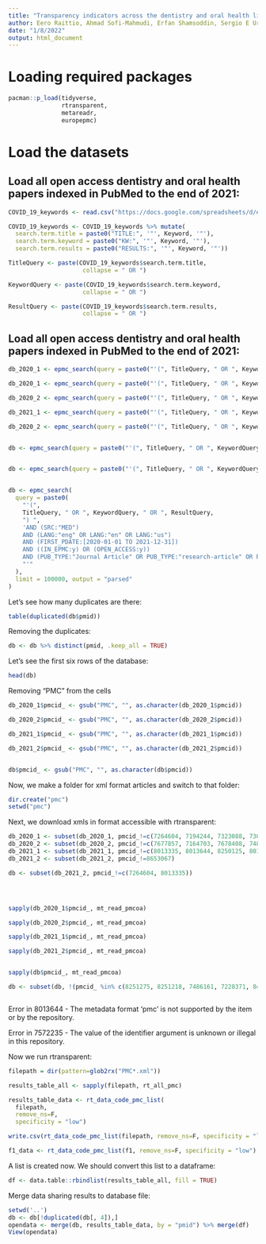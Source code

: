 ```yaml
---
title: "Transparency indicators across the dentistry and oral health literature"
author: Eero Raittio, Ahmad Sofi-Mahmudi, Erfan Shamsoddin, Sergio E Uribe, Julie Farmer
date: "1/8/2022"
output: html_document
---
```


# Loading required packages

```r
pacman::p_load(tidyverse,
               rtransparent, 
               metareadr, 
               europepmc)
```


# Load the datasets

## Load all open access dentistry and oral health papers indexed in PubMed to the end of 2021:

```r
COVID_19_keywords <- read.csv("https://docs.google.com/spreadsheets/d/e/2PACX-1vS6ibaTIJ0-4MiOZrLHKwo-Ya3MjlGX4f-dPQwdmWwQZhRGi6C83K1I_WceUJPH9zGyBc4L-lSalET_/pub?output=csv")
```

```r
COVID_19_keywords <- COVID_19_keywords %>% mutate(
  search.term.title = paste0("TITLE:", '"', Keyword, '"'),
  search.term.keyword = paste0("KW:", '"', Keyword, '"'),
  search.term.results = paste0("RESULTS:", '"', Keyword, '"'))

TitleQuery <- paste(COVID_19_keywords$search.term.title,
                     collapse = " OR ")

KeywordQuery <- paste(COVID_19_keywords$search.term.keyword,
                     collapse = " OR ")

ResultQuery <- paste(COVID_19_keywords$search.term.results,
                     collapse = " OR ")
```

## Load all open access dentistry and oral health papers indexed in PubMed to the end of 2021:

```r

db_2020_1 <- epmc_search(query = paste0("'(", TitleQuery, " OR ", KeywordQuery, " OR ", ResultQuery, ") ", 'AND (SRC:"MED") AND (LANG:"eng" OR LANG:"en" OR LANG:"us") AND (FIRST_PDATE:[2020-01-01 TO 2020-06-30]) AND ((IN_EPMC:y) OR (OPEN_ACCESS:y)) AND (PUB_TYPE:"Journal Article" OR PUB_TYPE:"research-article" OR PUB_TYPE:"rapid-communication" OR PUB_TYPE:"product-review")', "'"), limit = 100000, output = "parsed")

db_2020_1 <- epmc_search(query = paste0("'(", TitleQuery, " OR ", KeywordQuery, " OR ", ResultQuery, ") ", 'AND (SRC:"MED") AND (LANG:"eng" OR LANG:"en" OR LANG:"us") AND (FIRST_PDATE:[2020-01-01 TO 2020-06-30]) AND (OPEN_ACCESS:y) AND (PUB_TYPE:"Journal Article" OR PUB_TYPE:"research-article" OR PUB_TYPE:"rapid-communication" OR PUB_TYPE:"product-review")', "'"), limit = 100000, output = "parsed")

db_2020_2 <- epmc_search(query = paste0("'(", TitleQuery, " OR ", KeywordQuery, " OR ", ResultQuery, ") ", 'AND (SRC:"MED") AND (LANG:"eng" OR LANG:"en" OR LANG:"us") AND (FIRST_PDATE:[2020-07-01 TO 2020-12-31]) AND ((IN_EPMC:y) OR (OPEN_ACCESS:y)) AND (PUB_TYPE:"Journal Article" OR PUB_TYPE:"research-article" OR PUB_TYPE:"rapid-communication" OR PUB_TYPE:"product-review")', "'"), limit = 100000, output = "parsed")

db_2021_1 <- epmc_search(query = paste0("'(", TitleQuery, " OR ", KeywordQuery, " OR ", ResultQuery, ") ", 'AND (SRC:"MED") AND (LANG:"eng" OR LANG:"en" OR LANG:"us") AND (FIRST_PDATE:[2021-01-01 TO 2021-06-30]) AND ((IN_EPMC:y) OR (OPEN_ACCESS:y)) AND (PUB_TYPE:"Journal Article" OR PUB_TYPE:"research-article" OR PUB_TYPE:"rapid-communication" OR PUB_TYPE:"product-review")', "'"), limit = 100000, output = "parsed")

db_2020_2 <- epmc_search(query = paste0("'(", TitleQuery, " OR ", KeywordQuery, " OR ", ResultQuery, ") ", 'AND (SRC:"MED") AND (LANG:"eng" OR LANG:"en" OR LANG:"us") AND (FIRST_PDATE:[2021-07-01 TO 2021-12-31]) AND ((IN_EPMC:y) OR (OPEN_ACCESS:y)) AND (PUB_TYPE:"Journal Article" OR PUB_TYPE:"research-article" OR PUB_TYPE:"rapid-communication" OR PUB_TYPE:"product-review")', "'"), limit = 100000, output = "parsed")


db <- epmc_search(query = paste0("'(", TitleQuery, " OR ", KeywordQuery, " OR ", ResultQuery, ") ", 'AND (SRC:"MED") AND (LANG:"eng" OR LANG:"en" OR LANG:"us") AND (FIRST_PDATE:[2020-01-01 TO 2021-12-31]) AND ((IN_EPMC:y) OR (OPEN_ACCESS:y)) AND (PUB_TYPE:"Journal Article" OR PUB_TYPE:"research-article" OR PUB_TYPE:"rapid-communication" OR PUB_TYPE:"product-review")', "'"), limit = 1000000, output = "parsed")


db <- epmc_search(query = paste0("'(", TitleQuery, " OR ", KeywordQuery, " OR ", ResultQuery, ") ", 'AND (SRC:"MED") AND (LANG:"eng" OR LANG:"en" OR LANG:"us") AND (FIRST_PDATE:[2020-01-01 TO 2021-12-31]) AND (OPEN_ACCESS:y) AND (PUB_TYPE:"Journal Article" OR PUB_TYPE:"research-article" OR PUB_TYPE:"rapid-communication" OR PUB_TYPE:"product-review")', "'"), limit = 1000000, output = "parsed")


db <- epmc_search(
  query = paste0(
    "'(",
    TitleQuery, " OR ", KeywordQuery, " OR ", ResultQuery,
    ") ",
    'AND (SRC:"MED") 
    AND (LANG:"eng" OR LANG:"en" OR LANG:"us") 
    AND (FIRST_PDATE:[2020-01-01 TO 2021-12-31])
    AND ((IN_EPMC:y) OR (OPEN_ACCESS:y))
    AND (PUB_TYPE:"Journal Article" OR PUB_TYPE:"research-article" OR PUB_TYPE:"rapid-communication" OR PUB_TYPE:"product-review")',
    "'"
  ),
  limit = 100000, output = "parsed"
)
```

Let's see how many duplicates are there:
```r
table(duplicated(db$pmid))
```

Removing the duplicates:
```r
db <- db %>% distinct(pmid, .keep_all = TRUE)
```


Let's see the first six rows of the database:
```r
head(db)
```

Removing "PMC" from the cells
```r
db_2020_1$pmcid_ <- gsub("PMC", "", as.character(db_2020_1$pmcid))

db_2020_2$pmcid_ <- gsub("PMC", "", as.character(db_2020_2$pmcid))

db_2021_1$pmcid_ <- gsub("PMC", "", as.character(db_2021_1$pmcid))

db_2021_2$pmcid_ <- gsub("PMC", "", as.character(db_2021_2$pmcid))


db$pmcid_ <- gsub("PMC", "", as.character(db$pmcid))
```

Now, we make a folder for xml format articles and switch to that folder:
```r
dir.create("pmc")
setwd("pmc")
```

Next, we download xmls in format accessible with rtransparent:
```r
db_2020_1 <- subset(db_2020_1, pmcid_!=c(7264604, 7194244, 7323088, 7300787, 7276714, 7262104, 7228371))
db_2020_2 <- subset(db_2020_2, pmcid_!=c(7677857, 7164703, 7678408, 7486161, 7645956, 7486166, 7675701, 7405208, 7753328, 7575215, 7759253, 7568026, 7598225, 7416582, 7649313, 7492687, 7571788, 7675665, 7572235, 7457217))
db_2021_1 <- subset(db_2021_1, pmcid_!=c(8013335, 8013644, 8250125, 8014725, 8251275, 7486807, 8420411, 8251218, 8251305, 7894077))
db_2021_2 <- subset(db_2021_2, pmcid_!=8653067)

db <- subset(db_2021_2, pmcid_!=c(7264604, 8013335))




sapply(db_2020_1$pmcid_, mt_read_pmcoa)

sapply(db_2020_2$pmcid_, mt_read_pmcoa)

sapply(db_2021_1$pmcid_, mt_read_pmcoa)

sapply(db_2021_2$pmcid_, mt_read_pmcoa)


sapply(db$pmcid_, mt_read_pmcoa)

db <- subset(db, !(pmcid_ %in% c(8251275, 8251218, 7486161, 7228371, 8485571)))



```
Error in 8013644 - The metadata format 'pmc' is not supported by the item or by the repository.

Error in 7572235 - The value of the identifier argument is unknown or illegal in this repository.

Now we run rtransparent:
```r
filepath = dir(pattern=glob2rx("PMC*.xml"))

results_table_all <- sapply(filepath, rt_all_pmc)

results_table_data <- rt_data_code_pmc_list(
  filepath,
  remove_ns=F,
  specificity = "low")

write.csv(rt_data_code_pmc_list(filepath, remove_ns=F, specificity = "low"), "rt_data.csv")

f1_data <- rt_data_code_pmc_list(f1, remove_ns=F, specificity = "low")

```

A list is created now. We should convert this list to a dataframe:
```r
df <- data.table::rbindlist(results_table_all, fill = TRUE)
```


Merge data sharing results to database file:

```r
setwd('..')
db <- db[!duplicated(db[, 4]),]
opendata <- merge(db, results_table_data, by = "pmid") %>% merge(df)
View(opendata)
```

